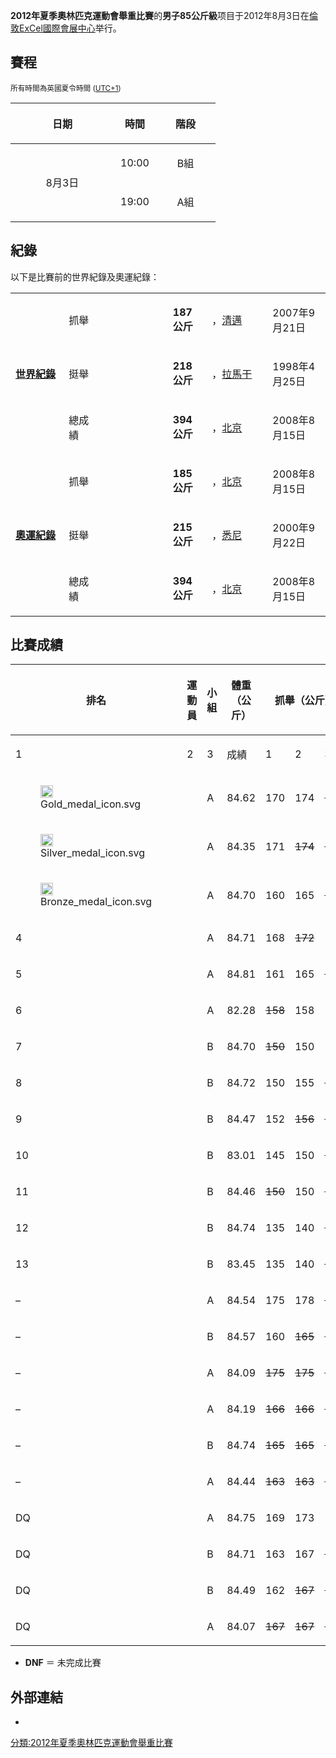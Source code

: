 {{Infobox Olympic event
|event = 男子85公斤級舉重賽
|games = 2012年夏季
|image = [[Image:Weightlifting_pictogram.svg|100px]]
|caption =
|venue = [[ExCel國際會展中心|ExCel國際會展中心]]
|date = 8月3日
|competitors = 23
|nations = 20
|gold = [[阿德里安·杰林斯基|阿德里安·杰林斯基]]
|goldNOC = POL
|silver = [[Kianoush_Rostami|Kianoush Rostami]]
|silverNOC = IRI
|bronze = [[Tarek_Abdelazim|Tarek Abdelazim]]
|bronzeNOC = EGY
|prev = [[2008年夏季奧林匹克運動會舉重比賽－男子85公斤級|2008年]]
|next = [[2016年夏季奧林匹克運動會舉重比賽－男子85公斤級|2016年]]
}}
'''2012年夏季奧林匹克運動會舉重比賽'''的'''男子85公斤級'''项目于2012年8月3日在[[倫敦|倫敦]][[ExCel國際會展中心|ExCel國際會展中心]]举行。

==賽程==
{{2012年夏季奧林匹克運動會舉重比賽}}
<small>所有時間為英國夏令時間 ([[UTC+1|UTC+1]]) </small>
{| class="wikitable"
|- align=left
! width=150|日期
! width=50|時間
! width=80|階段 

|- 
|align=center rowspan=2|8月3日
|align=center|10:00
|align=center|B組
|- 
|align=center bgcolor=ffffcc|19:00
|align=center bgcolor=ffffcc|A組
|}

==紀錄==
以下是比賽前的世界紀錄及奧運紀錄：
{| class="wikitable"
|width=150 rowspan=3|'''[[舉重世界紀錄列表|世界紀錄]]'''
|width=85| 抓舉
|width=230|{{flagathlete|[[安德烈·雷巴科夫|安德烈·雷巴科夫]]|BLR}}
|width=70|'''187公斤'''
|width=180|{{THA}}，[[清邁|清邁]]
|width=130|2007年9月21日
|-
|挺舉
|{{flagathlete|[[張勇|張勇]]|CHN}}
|'''218公斤'''
|{{ISR}}，[[拉馬干|拉馬干]]
|1998年4月25日
|-
|總成績
|{{flagathlete|[[安德烈·雷巴科夫|安德烈·雷巴科夫]]|BLR}}
|'''394公斤'''
|{{CHN}}，[[北京|北京]]
|2008年8月15日
|-
|rowspan=3|'''[[舉重奧運會紀錄列表|奧運紀錄]]'''|| 抓舉|| {{flagathlete|[[安德烈·雷巴科夫|安德烈·雷巴科夫]]|BLR|2008年夏季}} || '''185公斤''' || {{CHN}}，[[北京|北京]] || 2008年8月15日
|-
| 挺舉 || {{flagIOCathlete|[[皮洛士．迪馬斯|皮洛士．迪馬斯]]|GRE|2000年夏季}} || '''215公斤''' || {{AUS}}，[[悉尼|悉尼]] || 2000年9月22日
|-
| 總成績 || {{flagIOCathlete|[[安德烈·雷巴科夫|安德烈·雷巴科夫]]|BLR|2008年夏季}} || '''394公斤''' ||{{CHN}}，[[北京|北京]] || 2008年8月15日
|}

== 比賽成績 ==
{|class = "wikitable" style="font-size:90%"
! rowspan=2 width=50 | 排名
! rowspan=2 |運動員
! rowspan=2 width=35 |小組
! rowspan=2 width=60 |體重<br />（公斤）
!colspan=4| 抓舉（公斤）
!colspan=4| 挺舉（公斤）
!rowspan=2 width=60|總成績<br />（公斤）
|-
! width=40|1
! width=40|2
! width=40|3
! width=50|成績
! width=40|1
! width=40|2
! width=40|3
! width=50|成績
|- align=center
| [[File:Gold_medal_icon.svg|20px]] ||align=left| {{flagIOCathlete|[[阿德里安·杰林斯基|阿德里安·杰林斯基]]|POL|2012年夏季}} || A || 84.62 || 170 || 174 || <s>176</s> || 174 || <s>206</s> || 206 || 211 || 211 || '''385'''
|- align=center
| [[File:Silver_medal_icon.svg|20px]] ||align=left| {{flagIOCathlete|[[Kianoush_Rostami|Kianoush Rostami]]|IRI|2012年夏季}} || A || 84.35 || 171 || <s>174</s> || <s>174</s> || 171 || 209 || <s>214</s> || <s>214</s> || 209 || '''380'''
|- align=center
| [[File:Bronze_medal_icon.svg|20px]] ||align=left| {{flagIOCathlete|[[Tarek_Abdelazim|Tarek Abdelazim]]|EGY|2012年夏季}} || A || 84.70 || 160 || 165 || <s>167</s> || 165 || 205 || 210 || <s>216</s> || 210 || '''375'''
|- align=center
| 4 ||align=left| {{flagIOCathlete|[[Ivan_Markov|Ivan Markov]]|BUL|2012年夏季}} || A || 84.71 || 168 || <s>172</s> || 172 || 172 || 203 || <s>209</s> || <s>209</s> || 203 || '''375'''
|- align=center
| 5 ||align=left| {{flagIOCathlete|[[Abdelhay_Saad_Abdelrazek_Ragab|Abdelhay Saad Abdelrazek Ragab]]|EGY|2012年夏季}} || A || 84.81 || 161 || 165 || <s>167</s> || 165 || 202 || 207 || <s>210</s> || 207 || '''372'''
|- align=center
| 6 ||align=left| {{flagIOCathlete|[[Yoelmis_Hernandez_Paumier|Yoelmis Hernandez Paumier]]|CUB|2012年夏季}} || A || 82.28 || <s>158</s> || 158 || 163 || 163 || 205 || <s>210</s> || <s>210</s> || 205 || '''368'''
|- align=center
| 7 ||align=left| {{flagIOCathlete|[[Kendrick_Farris|Kendrick Farris]]|USA|2012年夏季}} || B || 84.70 || <s>150</s> || 150 || 155 || 155 || 190 || 200 || <s>208</s> || 200 || '''355'''
|- align=center
| 8 ||align=left| {{flagIOCathlete|[[Sherzodjon_Yusupov|Sherzodjon Yusupov]]|UZB|2012年夏季}} || B || 84.72 || 150 || 155 || <s>159</s> || 155 || 180 || <s>195</s> || 195 || 195 ||  '''350'''
|- align=center
| 9 ||align=left| {{flagIOCathlete|[[Pitaya_Tibnoke|Pitaya Tibnoke]]|THA|2012年夏季}} || B || 84.47 || 152 || <s>156</s> || <s>156</s> || 152 || 193 || 196 || <s>202</s> || 196 || '''348'''
|- align=center
| 10 ||align=left| {{flagIOCathlete|[[Safa_Al-Jumaily|Safa Al-Jumaily]]|IRQ|2012年夏季}} || B || 83.01 || 145 || 150 || <s>156</s> || 150 || <s>195</s> || 195 || <s>200</s> || 195 || '''345'''
|- align=center
| 11 ||align=left| {{flagIOCathlete|[[Richard_Patterson|Richard Patterson]]|NZL|2012年夏季}} || B || 84.46 || <s>150</s> || 150 || <s>154</s> || 150 || 183 || 186 || <s>195</s> || 186 || '''336'''
|- align=center
| 12 ||align=left| {{flagIOCathlete|[[Steven_Kari|Steven Kari]]|PNG|2012年夏季}} || B || 84.74 || 135 || 140 || <s>145</s> || 140 || 175 || 180 || <s>185</s> || 180 || '''320'''
|- align=center
| 13 ||align=left| {{flagIOCathlete|[[Nezir_Sagir|Nezir Sagir]]|TUR|2012年夏季}} || B || 83.45 || 135 || 140 || <s>145</s> || 140 || 160 || 170 || 175 || 175 || '''315'''
|- align=center
| – ||align=left| {{flagIOCathlete|[[陸永_(舉重運動員)|陸永]]|CHN|2012年夏季}} || A || 84.54 || 175 || 178 || <s>180</s> || 178 || <s>205</s> || <s>205</s> || <s>205</s> || – || '''DNF'''
|- align=center
| – ||align=left| {{flagIOCathlete|[[Mansur_Rejepov|Mansur Rejepov]]|TKM|2012年夏季}} || B || 84.57 || 160 || <s>165</s> || <s>168</s> || 160 || <s>188</s> || <s>188</s> || <s>190</s> || – || '''DNF'''
|- align=center
| – ||align=left| {{flagIOCathlete|[[安德烈·雷巴科夫|安德烈·雷巴科夫]]|BLR|2012年夏季}} || A || 84.09 || <s>175</s> || <s>175</s> || <s>180</s> || – || – || – || – || – || '''DNF'''
|- align=center
| – ||align=left| {{flagIOCathlete|[[Sourab_Moradi|Sourab Moradi]]|IRI|2012年夏季}} || A || 84.19 || <s>166</s> || <s>166</s> || <s>166</s> || – || – || – || – || – || '''DNF'''
|- align=center
| – ||align=left| {{flagIOCathlete|[[Ara_Khachatryan|Ara Khachatryan]]|ARM|2012年夏季}} || B || 84.74 || <s>165</s> || <s>165</s> || <s>165</s> || – || – || – || – || – || '''DNF'''
|- align=center
| – ||align=left| {{flagIOCathlete|[[Benjamin_Hennequin|Benjamin Hennequin]]|FRA|2012年夏季}} || A || 84.44 || <s>163</s> || <s>163</s> || <s>163</s> || – || – || – || – || – || '''DNF'''
|- align=center bgcolor=pink
| DQ ||align=left| {{flagIOCathlete|[[Apti_Aukhadov|Apti Aukhadov]]|RUS|2012年夏季}} || A || 84.75 || 169 || 173 || 175 || 175 || 205 || 210 || <s>212</s> || 210 || <s>'''385'''</s>
|- align=center bgcolor=pink
| DQ ||align=left| {{flagIOCathlete|[[Mikalai_Novikau|Mikalai Novikau]]|BLR|2012年夏季}} || B || 84.71 || 163 || 167 || <s>170</s> || 167 || 192 || 196 || <s>200</s> || 196 || <s>'''363'''</s>
|- align=center bgcolor=pink
| DQ ||align=left| {{flagIOCathlete|[[Rauli_Tsirekidze|Rauli Tsirekidze]]|GEO|2012年夏季}} || B || 84.49 || 162 || <s>167</s> || <s>167</s> || 162 || 195 || 200 || <s>202</s> || 200 || <s>'''362'''</s>
|- align=center bgcolor=pink
| DQ ||align=left| {{flagIOCathlete|[[Gabriel_Sincraian|Gabriel Sincraian]]|ROU|2012年夏季}} || A || 84.07 || <s>167</s> || <s>167</s> || <s>167</s> || – || – || – || – || – || <s>'''DNF'''</s>
|}

* '''DNF''' ＝ 未完成比賽

==外部連結==
*{{official|http://www.london2012.com/weightlifting/event/men-85kg/index.html}}{{en}}

[[分類:2012年夏季奧林匹克運動會舉重比賽|分類:2012年夏季奧林匹克運動會舉重比賽]]
